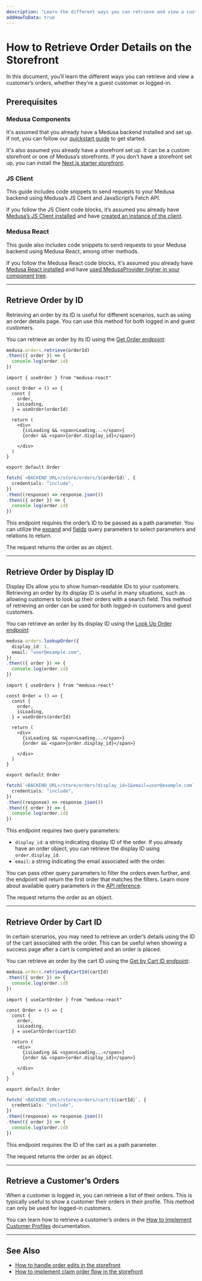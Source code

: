 ```yaml
---
description: "Learn the different ways you can retrieve and view a customer’s orders, whether they're a guest customer or logged-in."
addHowToData: true
---
```



# How to Retrieve Order Details on the Storefront

In this document, you’ll learn the different ways you can retrieve and view a customer’s orders, whether they're a guest customer or logged-in.

## Prerequisites

### Medusa Components

It's assumed that you already have a Medusa backend installed and set up. If not, you can follow our [quickstart guide](../../../development/backend/install.mdx) to get started.

It's also assumed you already have a storefront set up. It can be a custom storefront or one of Medusa’s storefronts. If you don’t have a storefront set up, you can install the [Next.js starter storefront](../../../starters/nextjs-medusa-starter.mdx).

### JS Client

This guide includes code snippets to send requests to your Medusa backend using Medusa’s JS Client and JavaScript’s Fetch API.

If you follow the JS Client code blocks, it’s assumed you already have [Medusa’s JS Client installed](../../../js-client/overview.md) and have [created an instance of the client](../../../js-client/overview.md#configuration).

### Medusa React

This guide also includes code snippets to send requests to your Medusa backend using Medusa React, among other methods.

If you follow the Medusa React code blocks, it's assumed you already have [Medusa React installed](../../../medusa-react/overview.md) and have [used MedusaProvider higher in your component tree](../../../medusa-react/overview.md#usage).

---

## Retrieve Order by ID

Retrieving an order by its ID is useful for different scenarios, such as using an order details page. You can use this method for both logged in and guest customers.

You can retrieve an order by its ID using the [Get Order endpoint](/api/store#tag/Orders/operation/GetOrdersOrder):

<Tabs groupId="request-type" isCodeTabs={true}>
<TabItem value="client" label="Medusa JS Client" default>

```ts
medusa.orders.retrieve(orderId)
.then(({ order }) => {
  console.log(order.id)
})
```

</TabItem>
<TabItem value="medusa-react" label="Medusa React">

```tsx
import { useOrder } from "medusa-react"

const Order = () => {
  const { 
    order, 
    isLoading, 
  } = useOrder(orderId)
 
  return (
    <div>
      {isLoading && <span>Loading...</span>}
      {order && <span>{order.display_id}</span>}
      
    </div>
  )
}

export default Order
```

</TabItem>
<TabItem value="fetch" label="Fetch API">

```ts
fetch(`<BACKEND_URL>/store/orders/${orderId}`, {
  credentials: "include",
})
.then((response) => response.json())
.then(({ order }) => {
  console.log(order.id)
})
```

</TabItem>
</Tabs>

This endpoint requires the order’s ID to be passed as a path parameter. You can utilize the [expand](/api/store#section/Expanding-Fields) and [fields](/api/store#section/Selecting-Fields) query parameters to select parameters and relations to return.

The request returns the order as an object.

---

## Retrieve Order by Display ID

Display IDs allow you to show human-readable IDs to your customers. Retrieving an order by its display ID is useful in many situations, such as allowing customers to look up their orders with a search field. This method of retrieving an order can be used for both logged-in customers and guest customers.

You can retrieve an order by its display ID using the [Look Up Order endpoint](/api/store#tag/Orders/operation/GetOrders):

<Tabs groupId="request-type" isCodeTabs={true}>
<TabItem value="client" label="Medusa JS Client" default>

```ts
medusa.orders.lookupOrder({
  display_id: 1,
  email: "user@example.com",
})
.then(({ order }) => {
  console.log(order.id)
})
```

</TabItem>
<TabItem value="medusa-react" label="Medusa React">

```tsx
import { useOrders } from "medusa-react"

const Order = () => {
  const { 
    order, 
    isLoading, 
  } = useOrders(orderId)
 
  return (
    <div>
      {isLoading && <span>Loading...</span>}
      {order && <span>{order.display_id}</span>}
      
    </div>
  )
}

export default Order
```

</TabItem>
<TabItem value="fetch" label="Fetch API">

<!-- eslint-disable max-len -->

```ts
fetch(`<BACKEND_URL>/store/orders?display_id=1&email=user@example.com`, {
  credentials: "include",
})
.then((response) => response.json())
.then(({ order }) => {
  console.log(order.id)
})
```

</TabItem>
</Tabs>

This endpoint requires two query parameters:

- `display_id`: a string indicating display ID of the order. If you already have an order object, you can retrieve the display ID using `order.display_id`.
- `email`: a string indicating the email associated with the order.

You can pass other query parameters to filter the orders even further, and the endpoint will return the first order that matches the filters. Learn more about available query parameters in the [API reference](/api/store#tag/Orders/operation/GetOrders).

The request returns the order as an object.

---

## Retrieve Order by Cart ID

In certain scenarios, you may need to retrieve an order’s details using the ID of the cart associated with the order. This can be useful when showing a success page after a cart is completed and an order is placed.

You can retrieve an order by the cart ID using the [Get by Cart ID endpoint](/api/store#tag/Orders/operation/GetOrdersOrderCartId):

<Tabs groupId="request-type" isCodeTabs={true}>
<TabItem value="client" label="Medusa JS Client" default>

```ts
medusa.orders.retrieveByCartId(cartId)
.then(({ order }) => {
  console.log(order.id)
})
```

</TabItem>
<TabItem value="medusa-react" label="Medusa React">

```tsx
import { useCartOrder } from "medusa-react"

const Order = () => {
  const { 
    order, 
    isLoading, 
  } = useCartOrder(cartId)
 
  return (
    <div>
      {isLoading && <span>Loading...</span>}
      {order && <span>{order.display_id}</span>}
      
    </div>
  )
}

export default Order
```

</TabItem>
<TabItem value="fetch" label="Fetch API">

```ts
fetch(`<BACKEND_URL>/store/orders/cart/${cartId}`, {
  credentials: "include",
})
.then((response) => response.json())
.then(({ order }) => {
  console.log(order.id)
})
```

</TabItem>
</Tabs>

This endpoint requires the ID of the cart as a path parameter.

The request returns the order as an object.

---

## Retrieve a Customer’s Orders

When a customer is logged in, you can retrieve a list of their orders. This is typically useful to show a customer their orders in their profile. This method can only be used for logged-in customers.

You can learn how to retrieve a customer’s orders in the [How to Implement Customer Profiles](/modules/customers/storefront/implement-customer-profiles#retrieve-a-customers-orders) documentation.

---

## See Also

- [How to handle order edits in the storefront](./handle-order-edits.mdx)
- [How to implement claim order flow in the storefront](./implement-claim-order.mdx)
